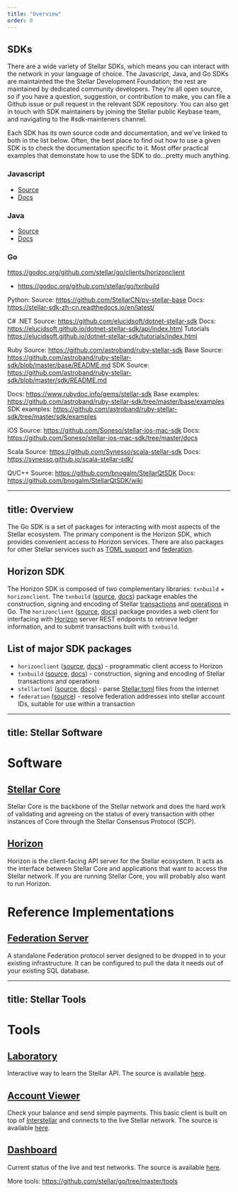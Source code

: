 ```yaml
---
title: "Overview"
order: 0
---
```

## SDKs
There are a wide variety of Stellar SDKs, which means you can interact with the network in your language of choice.  The Javascript, Java, and Go SDKs are maintainted the the Stellar Development Foundation; the rest are maintained by dedicated community developers.  They're all open source, so if you have a question, suggestion, or contribution to make, you can file a Github issue or pull request in the relevant SDK repository.  You can also get in touch with SDK maintainers by joining the Stellar public Keybase team, and navigating to the #sdk-mainteners channel.  

Each SDK has its own source code and documentation, and we've linked to both in the list below.  Often, the best place to find out how to use a given SDK is to check the documentation specific to it.  Most offer practical examples that demonstate how to use the SDK to do...pretty much anything.

### Javascript
* [Source](https://github.com/stellar/js-stellar-sdk)
* [Docs](https://stellar.github.io/js-stellar-sdk/)

### Java
* [Source](https://github.com/stellar/java-stellar-sdk)
* [Docs](https://stellar.github.io/java-stellar-sdk/)

### Go

https://godoc.org/github.com/stellar/go/clients/horizonclient
* https://godoc.org/github.com/stellar/go/txnbuild


Python:
Source: https://github.com/StellarCN/py-stellar-base
Docs: https://stellar-sdk-zh-cn.readthedocs.io/en/latest/


C# .NET
Source: https://github.com/elucidsoft/dotnet-stellar-sdk
Docs: https://elucidsoft.github.io/dotnet-stellar-sdk/api/index.html
Tutorials https://elucidsoft.github.io/dotnet-stellar-sdk/tutorials/index.html

Ruby
Source: https://github.com/astroband/ruby-stellar-sdk
Base Source: https://github.com/astroband/ruby-stellar-sdk/blob/master/base/README.md
SDK Source: https://github.com/astroband/ruby-stellar-sdk/blob/master/sdk/README.md

Docs: https://www.rubydoc.info/gems/stellar-sdk
Base examples: https://github.com/astroband/ruby-stellar-sdk/tree/master/base/examples
SDK examples: https://github.com/astroband/ruby-stellar-sdk/tree/master/sdk/examples


iOS
Source: https://github.com/Soneso/stellar-ios-mac-sdk
Docs: https://github.com/Soneso/stellar-ios-mac-sdk/tree/master/docs

Scala
Source: https://github.com/Synesso/scala-stellar-sdk
Docs: https://synesso.github.io/scala-stellar-sdk/

Qt/C++
Source: https://github.com/bnogalm/StellarQtSDK
Docs: https://github.com/bnogalm/StellarQtSDK/wiki



---
title: Overview
---

The Go SDK is a set of packages for interacting with most aspects of the Stellar ecosystem. The primary component is the Horizon SDK, which provides convenient access to Horizon services. There are also packages for other Stellar services such as [TOML support](https://github.com/stellar/stellar-protocol/blob/master/ecosystem/sep-0001.md) and [federation](https://github.com/stellar/stellar-protocol/blob/master/ecosystem/sep-0002.md).

## Horizon SDK

The Horizon SDK is composed of two complementary libraries: `txnbuild` + `horizonclient`.
The `txnbuild` ([source](https://github.com/stellar/go/tree/master/txnbuild), [docs](https://godoc.org/github.com/stellar/go/txnbuild)) package enables the construction, signing and encoding of Stellar [transactions](https://www.stellar.org/developers/guides/concepts/transactions.html) and [operations](https://www.stellar.org/developers/guides/concepts/list-of-operations.html) in Go. The `horizonclient` ([source](https://github.com/stellar/go/tree/master/clients/horizonclient), [docs](https://godoc.org/github.com/stellar/go/clients/horizonclient)) package provides a web client for interfacing with [Horizon](https://www.stellar.org/developers/guides/get-started/) server REST endpoints to retrieve ledger information, and to submit transactions built with `txnbuild`.

## List of major SDK packages

- `horizonclient` ([source](https://github.com/stellar/go/tree/master/clients/horizonclient), [docs](https://godoc.org/github.com/stellar/go/clients/horizonclient)) - programmatic client access to Horizon
- `txnbuild` ([source](https://github.com/stellar/go/tree/master/txnbuild), [docs](https://godoc.org/github.com/stellar/go/txnbuild)) - construction, signing and encoding of Stellar transactions and operations
- `stellartoml` ([source](https://github.com/stellar/go/tree/master/clients/stellartoml), [docs](https://godoc.org/github.com/stellar/go/clients/stellartoml)) - parse [Stellar.toml](../../guides/concepts/stellar-toml.md) files from the internet
- `federation` ([source](https://godoc.org/github.com/stellar/go/clients/federation)) - resolve federation addresses  into stellar account IDs, suitable for use within a transaction


---
title: Stellar Software
---
# Software



## [Stellar Core](../stellar-core/software/admin.md)
Stellar Core is the backbone of the Stellar network and does the hard work of validating and agreeing on the status of every transaction with other instances of Core through the Stellar Consensus Protocol (SCP).

## [Horizon](https://github.com/stellar/go/tree/master/services/horizon)
Horizon is the client-facing API server for the Stellar ecosystem. It acts as the interface between Stellar Core and applications that want to access the Stellar network. If you are running Stellar Core, you will probably also want to run Horizon.

# Reference Implementations

## [Federation Server](https://github.com/stellar/go/tree/master/services/federation)
A standalone Federation protocol server designed to be dropped in to your existing infrastructure. It can be configured to pull the data it needs out of your existing SQL database.





---
title: Stellar Tools
---
# Tools

## [Laboratory](https://www.stellar.org/laboratory/)
Interactive way to learn the Stellar API. The source is available [here](https://github.com/stellar/laboratory).

## [Account Viewer](https://www.stellar.org/account-viewer/)
Check your balance and send simple payments. This basic client is built on top of [Interstellar](https://github.com/stellar/interstellar) and connects to the live Stellar network. The source is available [here](https://github.com/stellar/account-viewer).

## [Dashboard](http://dashboard.stellar.org)
Current status of the live and test networks. The source is available [here](https://github.com/stellar/dashboard).

More tools: https://github.com/stellar/go/tree/master/tools


